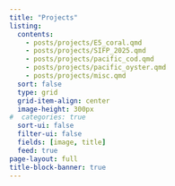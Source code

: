 ```yaml
---
title: "Projects"
listing: 
  contents: 
    - posts/projects/E5_coral.qmd
    - posts/projects/SIFP_2025.qmd
    - posts/projects/pacific_cod.qmd
    - posts/projects/pacific_oyster.qmd
    - posts/projects/misc.qmd
  sort: false
  type: grid
  grid-item-align: center
  image-height: 300px
#  categories: true
  sort-ui: false
  filter-ui: false
  fields: [image, title]
  feed: true
page-layout: full
title-block-banner: true
---
```

